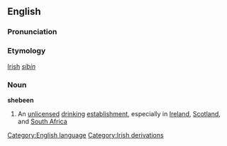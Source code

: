 ==English==
===Pronunciation===
{{IPA|[&#643;&#618;&#712;bi&#720;n]}}
===Etymology===
[[Irish]] ''[[síbín]]''
===Noun===
{{wikipedia}}
'''shebeen'''
#An [[unlicensed]] [[drinking]] [[establishment]], especially in [[Ireland]], [[Scotland]], and [[South Africa]]
[[Category:English language]]
[[Category:Irish derivations]]